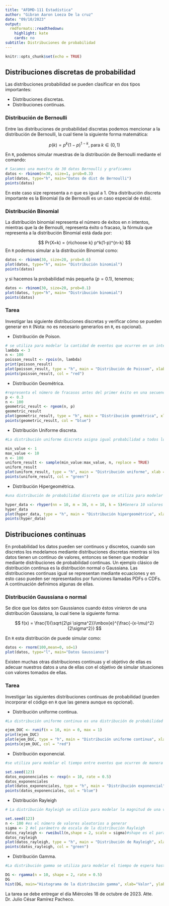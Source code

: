 ---
title: "AFDMD-111 Estadística"
author: "Gibran Aaron Loeza De la cruz"
date: "09/10/2023"
output:
  rmdformats::readthedown:
    highlight: kate
    cards: no
subtitle: Distribuciones de probabilidad
---

```{r setup, include=FALSE}
knitr::opts_chunk$set(echo = TRUE)
```

## Distribuciones discretas de probabilidad

Las distribuciones probabilidad se pueden clasificar en dos tipos importantes:

- Distribuciones discretas.
- Distribuciones continuas.


### Distribución de Bernoulli

Entre las distribuciones de probabilidad discretas podemos mencionar a la distribución de Bernoulli, la cual tiene la siguiente forma matemática:

$$
p(k) = p^k(1-p)^{1-k}, \; \mbox{para} \; k\in (0,1)
$$


En `R`, podemos simular muestras de la distribución de Bernoulli mediante el comando:

```{r}
# Sacamos una muestra de 30 datos Bernoulli y graficamos
datos <- rbinom(n=30, size=1, prob=0.3)
plot(datos, type="h", main="Datos de dist de Bernoulli")
points(datos)
```
En este caso size representa a $n$ que es igual a $1$. Otra distribución discreta importante es la Binomial (la de Bernoulli es un caso especial de ésta).

### Distribución Binomial

La distribución binomial representa el número de éxitos en $n$ intentos, mientras que la de Bernoulli, representa éxito o fracaso, la fórmula que representa a la distribución Binomial está dada por:

$$
Pr(X=k) = {n\choose k} p^k(1-p)^{n-k}
$$
En `R` podemos simular a la distribución Binomial como:
```{r binomial}
datos <- rbinom(30, size=20, prob=0.6)
plot(datos, type="h", main= "Distribución binomial")
points(datos)
```
y si hacemos la probabilidad más pequeña ($p=0.1$), tenemos;

```{r binomial2}
datos <- rbinom(30, size=20, prob=0.1)
plot(datos, type="h", main= "Distribución binomial")
points(datos)
```

### Tarea

Investigar las siguiente distribuciones discretas y verificar cómo se pueden generar en `R` (Nota: no es necesario generarlos en `R`, es opcional).

- Distribución de Poison.
```{r}
# se utiliza para modelar la cantidad de eventos que ocurren en un intervalo de tiempo o espacio fijo si estos eventos ocurren con una tasa media constante y de manera independiente.
lambda <- 3
n <- 100
poisson_result <- rpois(n, lambda)
print(poisson_result)
plot(poisson_result, type = "h", main = "Distribución de Poisson", xlab = "Índice de muestra", ylab = "Valores de Poisson")
points(poisson_result, col = "red")
```

- Distribución Geométrica.
```{r}
#representa el número de fracasos antes del primer éxito en una secuencia de ensayos de Bernoulli.
p <- 0.3
n <- 100
geometric_result <- rgeom(n, p)
geometric_result
plot(geometric_result, type = "h", main = "Distribución geométrica", xlab = "Índice de muestra", ylab = "Valores geométricos")
points(geometric_result, col = "blue")
```

- Distribución Uniforme discreta.

```{r}
#La distribución uniforme discreta asigna igual probabilidad a todos los valores enteros dentro de un rango especificado. Sus parámetros clave son el mínimo y el máximo del rango.

min_value <- 1 
max_value <- 10
n <- 100
uniform_result <- sample(min_value:max_value, n, replace = TRUE)
uniform_result
plot(uniform_result, type = "h", main = "Distribución uniforme", xlab = "Índice de muestra", ylab = "Valores uniformes")
points(uniform_result, col = "green")
```

- Distribución Hipergeométrica.
```{r}
#una distribución de probabilidad discreta que se utiliza para modelar el número de elementos de una muestra de tamaño n extraídos de una población de tamaño N que contiene M elementos de una clase particular.

hyper_data <- rhyper(nn = 10, m = 30, n = 10, k = 5)#Genera 10 valores aleatorios de la distribución hipergeométrica
hyper_data
plot(hyper_data, type = "h", main = "Distribución hipergeométrica", xlab = "Índice de muestra", ylab = "Valores hipergeométricos")
points(hyper_data)
```


## Distribuciones continuas

En probabilidad los datos pueden ser continuos y discretos, cuando son discretos los modelamos mediante distribuciones discretas mientras si los datos tienen un continuo de valores, entonces se tienen que modelar mediante distribuciones de probabilidad continuas. Un ejemplo clásico de distribución continua es la distribución normal o Gaussiana. Las distribuciones continuas igual se representan mediante ecuaciones y en esto caso pueden ser representados por funciones llamadas PDFs o CDFs. A continuación definimos algunas de ellas.

### Distribución Gaussiana o normal

Se dice que los datos son Gaussianos cuando éstos vinieron de una distribución Gaussiana, la cual tiene la siguiente forma:

$$
f(x) = \frac{1}{\sqrt{2\pi \sigma^2}}\mbox{e}^{\frac{-(x-\mu)^2}{2\sigma^2}}
$$

En `R` esta distribución de puede simular como:

```{r}
datos <- rnorm(100,mean=0, sd=1)
plot(datos, type="l", main="Datos Gaussianos")
```
Existen muchas otras distribuciones continuas y el objetivo de ellas es adecuar nuestros datos a una de ellas con el objetivo de simular situaciones con valores tomados de ellas.


### Tarea

Investigar las siguientes distribuciones continuas de probabilidad (pueden incorporar el código en `R` que las genera aunque es opcional).

- Distribución uniforme continua.
```{r}
#La distribución uniforme continua es una distribución de probabilidad en la que todos los valores posibles tienen la misma probabilidad de ocurrencia dentro de un intervalo.

ejem_DUC <- runif(n = 10, min = 0, max = 1)
print(ejem_DUC)
plot(ejem_DUC, type = "h", main = "Distribución uniforme continua", xlab = "Índice de muestra", ylab = "Valores uniformes continuos")
points(ejem_DUC, col = "red")
```

- Distribución exponencial.
```{r}
#se utiliza para modelar el tiempo entre eventos que ocurren de manera aleatoria e independiente a una tasa constante.

set.seed(123)
datos_exponenciales <- rexp(n = 10, rate = 0.5)
datos_exponenciales
plot(datos_exponenciales, type = "h", main = "Distribución exponencial", xlab = "Índice de muestra", ylab = "Valores exponenciales")
points(datos_exponenciales, col = "blue")
```

- Distribución Rayleigh
```{r}
# La distribución Rayleigh se utiliza para modelar la magnitud de una variable aleatoria que es la suma de dos variables aleatorias independientes con distribución normal.

set.seed(123)
n <- 100 #es el número de valores aleatorios a generar
sigma <- 2 #el parámetro de escala de la distribución Rayleigh
datos_rayleigh <- rweibull(n,shape = 2, scale = sigma)#shape es el parámetro de forma
datos_rayleigh
plot(datos_rayleigh, type = "h", main = "Distribución de Rayleigh", xlab = "Índice de muestra", ylab = "Valores de Rayleigh")
points(datos_rayleigh, col = "green")
```

- Distribución Gamma.

```{r}
#La distribución gamma se utiliza para modelar el tiempo de espera hasta que se produzcan un número determinado de eventos que ocurren de manera aleatoria e independiente a una tasa constante.

DG <- rgamma(n = 10, shape = 2, rate = 0.5)
DG
hist(DG, main="Histograma de la distribución gamma", xlab="Valor", ylab="Frecuencia", col="skyblue")
```



La tarea se debe entregar el día Miércoles 18 de octubre de 2023.
Atte. Dr. Julio César Ramírez Pacheco.
